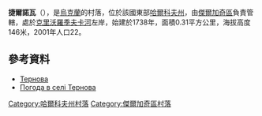 {{coord|50|1|52|N|35|48|33|E|scale:100000_region:UA|display=title}}

'''捷爾諾瓦'''（{{lang-uk|Тернова}}），是[[烏克蘭|烏克蘭]]的村落，位於該國東部[[哈爾科夫州|哈爾科夫州]]，由[[傑爾加奇區_(烏克蘭)|傑爾加奇區]]負責管轄，處於[[克里沃羅季夫卡河|克里沃羅季夫卡河]]左岸，始建於1738年，面積0.31平方公里，海拔高度146米，2001年人口22。

==參考資料==
* [http://w1.c1.rada.gov.ua/pls/z7502/A005?rdat1=09.01.2009&rf7571=32971 Тернова]{{dead link|date=2018年3月 |bot=InternetArchiveBot |fix-attempted=yes }}
* [http://weather.in.ua/ua/har'kovskaja/26034 Погода в селі Тернова] {{Wayback|url=http://weather.in.ua/ua/har%27kovskaja/26034 |date=20160323034434 }}

{{DEFAULTSORT:Тернова}}
[[Category:哈爾科夫州村落|Category:哈爾科夫州村落]]
[[Category:傑爾加奇區村落|Category:傑爾加奇區村落]]


{{Kharkiv-geo-stub}}